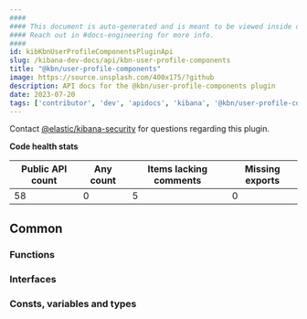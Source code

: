 ```yaml
---
####
#### This document is auto-generated and is meant to be viewed inside our experimental, new docs system.
#### Reach out in #docs-engineering for more info.
####
id: kibKbnUserProfileComponentsPluginApi
slug: /kibana-dev-docs/api/kbn-user-profile-components
title: "@kbn/user-profile-components"
image: https://source.unsplash.com/400x175/?github
description: API docs for the @kbn/user-profile-components plugin
date: 2023-07-20
tags: ['contributor', 'dev', 'apidocs', 'kibana', '@kbn/user-profile-components']
---
```




Contact [@elastic/kibana-security](https://github.com/orgs/elastic/teams/kibana-security) for questions regarding this plugin.

**Code health stats**

| Public API count  | Any count | Items lacking comments | Missing exports |
|-------------------|-----------|------------------------|-----------------|
| 58 | 0 | 5 | 0 |

## Common

### Functions
<DocDefinitionList data={kbnUserProfileComponentsObj.common.functions}/>

### Interfaces
<DocDefinitionList data={kbnUserProfileComponentsObj.common.interfaces}/>

### Consts, variables and types
<DocDefinitionList data={kbnUserProfileComponentsObj.common.misc}/>

